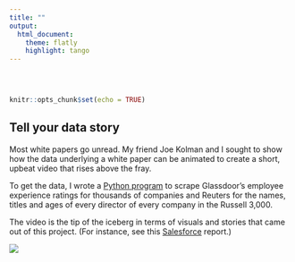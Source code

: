 ---
title: ""
output:
  html_document:
    theme: flatly
    highlight: tango
---

<style type="text/css">
.title {
  display: none;
}

#getting-started img {
  margin-right: 10px;
}

</style>

<div class="row" style="padding-top: 30px;">
<div class="col-sm-6">

```{r setup, include=FALSE}
knitr::opts_chunk$set(echo = TRUE)
```





## Tell your data story

Most white papers go unread. My friend Joe Kolman and I sought to show how the data underlying a white paper can be animated to create a short, upbeat video that rises above the fray.

To get the data, I wrote a 
[Python program](https://github.com/DDArmstrong/Customer_Employee_Happiness) to scrape Glassdoor’s employee experience ratings for thousands of companies and Reuters for the names, titles and ages of every director of every company in the Russell 3,000.

The video is the tip of the iceberg in terms of visuals and stories that came out of this project. (For instance, see this [Salesforce](https://www.salesforce.com/blog/employee-experience-and-customer-experience-for-revenue-growth-2/) report.)



</div>
<div class="col-sm-6">


<a href = "https://vimeo.com/693768664/3a622a67f4">
![](images/page1.png)

</a>
</div>
